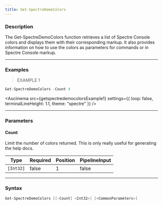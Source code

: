 ```yaml
---
title: Get-SpectreDemoColors
---
```









### Description

The Get-SpectreDemoColors function retrieves a list of Spectre Console colors and displays them with their corresponding markup. 
It also provides information on how to use the colors as parameters for commands or in Spectre Console markup.



---


### Examples
> EXAMPLE 1

```powershell
Get-SpectreDemoColors -Count 4
```
<Asciinema
    src={getspectredemocolorsExample1}
    settings={{
        loop: false,
        terminalLineHeight: 1.1,
        theme: "spectre"
    }}
/>


---


### Parameters
#### **Count**

Limit the number of colors returned. This is only really useful for generating the help docs.






|Type     |Required|Position|PipelineInput|
|---------|--------|--------|-------------|
|`[Int32]`|false   |1       |false        |





---


### Syntax
```powershell
Get-SpectreDemoColors [[-Count] <Int32>] [<CommonParameters>]
```
